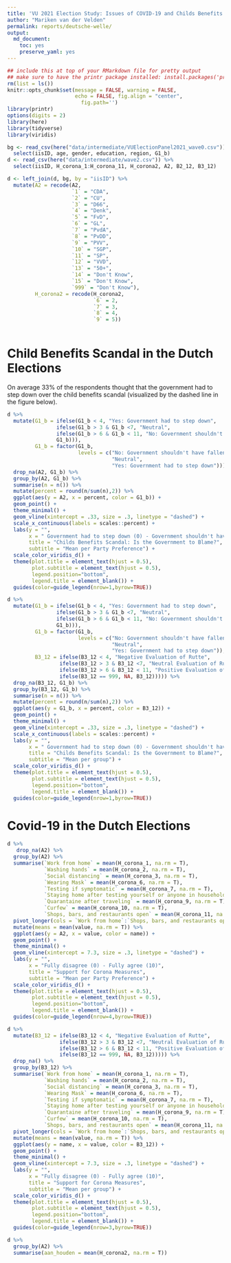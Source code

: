 ```yaml
---
title: 'VU 2021 Election Study: Issues of COVID-19 and Childs Benefits Scandal in Dutch Elections'
author: "Mariken van der Velden"
permalink: reports/deutsche-welle/
output: 
  md_document:
    toc: yes
    preserve_yaml: yes
---
```


```r
## include this at top of your RMarkdown file for pretty output
## make sure to have the printr package installed: install.packages('printr')
rm(list = ls())
knitr::opts_chunk$set(message = FALSE, warning = FALSE, 
                      echo = FALSE, fig.align = "center",
                        fig.path='')
library(printr)
options(digits = 2)
library(here)
library(tidyverse)
library(viridis)
```

```r
bg <- read_csv(here("data/intermediate/VUElectionPanel2021_wave0.csv")) %>%
  select(iisID, age, gender, education, region, G1_b)
d <- read_csv(here("data/intermediate/wave2.csv")) %>%
  select(iisID, H_corona_1:H_corona_11, H_corona2, A2, B2_12, B3_12)

d <- left_join(d, bg, by = "iisID") %>%
  mutate(A2 = recode(A2, 
                     `1` = "CDA",
                     `2` = "CU",
                     `3` = "D66",
                     `4` = "Denk",
                     `5` = "FvD",
                     `6` = "GL",
                     `7` = "PvdA",
                     `8` = "PvDD",
                     `9` = "PVV",
                     `10` = "SGP",
                     `11` = "SP",
                     `12` = "VVD",
                     `13` = "50+",
                     `14` = "Don't Know", 
                     `15` = "Don't Know",
                     `999` = "Don't Know"),
         H_corona2 = recode(H_corona2,
                            `6` = 2,
                            `7` = 3,
                            `8` = 4,
                            `9` = 5)) 
 
```
# Child Benefits Scandal in the Dutch Elections
On average 33% of the respondents thought that the government had to step down over the child benefits scandal (visualized by the dashed line in the figure below).


```r
d %>%
  mutate(G1_b = ifelse(G1_b < 4, "Yes: Government had to step down",
                ifelse(G1_b > 3 & G1_b <7, "Neutral",
                ifelse(G1_b > 6 & G1_b < 11, "No: Government shouldn't have fallen",
                G1_b))),
         G1_b = factor(G1_b, 
                       levels = c("No: Government shouldn't have fallen",
                                  "Neutral", 
                                  "Yes: Government had to step down"))) %>%
  drop_na(A2, G1_b) %>%
  group_by(A2, G1_b) %>%
  summarise(n = n()) %>%
  mutate(percent = round(n/sum(n),2)) %>%
  ggplot(aes(y = A2, x = percent, color = G1_b)) +
  geom_point() +
  theme_minimal() +
  geom_vline(xintercept = .33, size = .3, linetype = "dashed") +
  scale_x_continuous(labels = scales::percent) +
  labs(y = "", 
       x = " Government had to step down (0) - Government shouldn't have fallen (10)",
       title = "Childs Benefits Scandal: Is the Government to Blame?",
       subtitle = "Mean per Party Preference") +
  scale_color_viridis_d() +
  theme(plot.title = element_text(hjust = 0.5),
        plot.subtitle = element_text(hjust = 0.5),
        legend.position="bottom",
        legend.title = element_blank()) +
  guides(color=guide_legend(nrow=1,byrow=TRUE))
```

```r
d %>%
  mutate(G1_b = ifelse(G1_b < 4, "Yes: Government had to step down",
                ifelse(G1_b > 3 & G1_b <7, "Neutral",
                ifelse(G1_b > 6 & G1_b < 11, "No: Government shouldn't have fallen",
                G1_b))),
         G1_b = factor(G1_b, 
                       levels = c("No: Government shouldn't have fallen",
                                  "Neutral", 
                                  "Yes: Government had to step down")),
         B3_12 = ifelse(B3_12 < 4, "Negative Evaluation of Rutte",
                 ifelse(B3_12 > 3 & B3_12 <7, "Neutral Evaluation of Rutte",
                 ifelse(B3_12 > 6 & B3_12 < 11, "Positive Evaluation of Rutte",
                 ifelse(B3_12 == 999, NA, B3_12))))) %>%
  drop_na(B3_12, G1_b) %>%
  group_by(B3_12, G1_b) %>%
  summarise(n = n()) %>%
  mutate(percent = round(n/sum(n),2)) %>%
  ggplot(aes(y = G1_b, x = percent, color = B3_12)) +
  geom_point() +
  theme_minimal() +
  geom_vline(xintercept = .33, size = .3, linetype = "dashed") +
  scale_x_continuous(labels = scales::percent) +
  labs(y = "", 
       x = " Government had to step down (0) - Government shouldn't have fallen (10)",
       title = "Childs Benefits Scandal: Is the Government to Blame?",
       subtitle = "Mean per group") +
  scale_color_viridis_d() +
  theme(plot.title = element_text(hjust = 0.5),
        plot.subtitle = element_text(hjust = 0.5),
        legend.position="bottom",
        legend.title = element_blank()) +
  guides(color=guide_legend(nrow=1,byrow=TRUE))
```

# Covid-19 in the Dutch Elections
```r
d %>%
   drop_na(A2) %>%
  group_by(A2) %>%
  summarise(`Work from home` = mean(H_corona_1, na.rm = T),
            `Washing hands` = mean(H_corona_2, na.rm = T),
            `Social distancing` = mean(H_corona_3, na.rm = T),
            `Wearing Mask` = mean(H_corona_6, na.rm = T),
            `Testing if symptomatic` = mean(H_corona_7, na.rm = T),
            `Staying home after testing yourself or anyone in household`  = mean(H_corona_8, na.rm = T),
            `Quarantaine after traveling` = mean(H_corona_9, na.rm = T),
            `Curfew` = mean(H_corona_10, na.rm = T),
            `Shops, bars, and restaurants open` = mean(H_corona_11, na.rm = T)) %>%
  pivot_longer(cols = `Work from home`:`Shops, bars, and restaurants open`) %>%
  mutate(means = mean(value, na.rm = T)) %>%
  ggplot(aes(y = A2, x = value, color = name)) +
  geom_point() +
  theme_minimal() +
  geom_vline(xintercept = 7.3, size = .3, linetype = "dashed") +
  labs(y = "", 
       x = "Fully disagree (0) - Fully agree (10)",
       title = "Support for Corona Measures",
       subtitle = "Mean per Party Preference") +
  scale_color_viridis_d() +
  theme(plot.title = element_text(hjust = 0.5),
        plot.subtitle = element_text(hjust = 0.5),
        legend.position="bottom",
        legend.title = element_blank()) +
  guides(color=guide_legend(nrow=4,byrow=TRUE))
```

```r
d %>%
  mutate(B3_12 = ifelse(B3_12 < 4, "Negative Evaluation of Rutte",
                 ifelse(B3_12 > 3 & B3_12 <7, "Neutral Evaluation of Rutte",
                 ifelse(B3_12 > 6 & B3_12 < 11, "Positive Evaluation of Rutte",
                 ifelse(B3_12 == 999, NA, B3_12))))) %>%
  drop_na() %>%
  group_by(B3_12) %>%
  summarise(`Work from home` = mean(H_corona_1, na.rm = T),
            `Washing hands` = mean(H_corona_2, na.rm = T),
            `Social distancing` = mean(H_corona_3, na.rm = T),
            `Wearing Mask` = mean(H_corona_6, na.rm = T),
            `Testing if symptomatic` = mean(H_corona_7, na.rm = T),
            `Staying home after testing yourself or anyone in household`  = mean(H_corona_8, na.rm = T),
            `Quarantaine after traveling` = mean(H_corona_9, na.rm = T),
            `Curfew` = mean(H_corona_10, na.rm = T),
            `Shops, bars, and restaurants open` = mean(H_corona_11, na.rm = T)) %>%
  pivot_longer(cols = `Work from home`:`Shops, bars, and restaurants open`) %>%
  mutate(means = mean(value, na.rm = T)) %>%
  ggplot(aes(y = name, x = value, color = B3_12)) +
  geom_point() +
  theme_minimal() +
  geom_vline(xintercept = 7.3, size = .3, linetype = "dashed") +
  labs(y = "", 
       x = "Fully disagree (0) - Fully agree (10)",
       title = "Support for Corona Measures",
       subtitle = "Mean per group") +
  scale_color_viridis_d() +
  theme(plot.title = element_text(hjust = 0.5),
        plot.subtitle = element_text(hjust = 0.5),
        legend.position="bottom",
        legend.title = element_blank()) +
  guides(color=guide_legend(nrow=3,byrow=TRUE))
```

```r
d %>%
  group_by(A2) %>%
  summarise(aan_houden = mean(H_corona2, na.rm = T))
```
